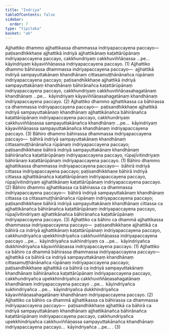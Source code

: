 ```yaml
---
title: "Indriya"
tableOfContents: false
sidebar:
  order: 7
type: "tipitaka"
basket: "ab"
---
```



<DynamicBreadcrumb />

<Division number="353">

<Paragraph number="3193">
Ajjhattiko dhammo ajjhattikassa dhammassa indriyapaccayena paccayo—  paṭisandhikkhaṇe ajjhattikā indriyā ajjhattikānaṃ kaṭattārūpānaṃ indriyapaccayena paccayo, cakkhundriyaṃ cakkhuviññāṇassa …pe…  kāyindriyaṃ kāyaviññāṇassa indriyapaccayena paccayo. (1)
</Paragraph>

<Paragraph number="3194">
Ajjhattiko dhammo bāhirassa dhammassa indriyapaccayena paccayo—  ajjhattikā indriyā sampayuttakānaṃ khandhānaṃ cittasamuṭṭhānānañca rūpānaṃ indriyapaccayena paccayo; paṭisandhikkhaṇe ajjhattikā indriyā sampayuttakānaṃ khandhānaṃ bāhirānañca kaṭattārūpānaṃ indriyapaccayena paccayo, cakkhundriyaṃ cakkhuviññāṇasahagatānaṃ khandhānaṃ …pe…  kāyindriyaṃ kāyaviññāṇasahagatānaṃ khandhānaṃ indriyapaccayena paccayo. (2)
</Paragraph>

<Paragraph number="3195">
Ajjhattiko dhammo ajjhattikassa ca bāhirassa ca dhammassa indriyapaccayena paccayo—  paṭisandhikkhaṇe ajjhattikā indriyā sampayuttakānaṃ khandhānaṃ ajjhattikānañca bāhirānañca kaṭattārūpānaṃ indriyapaccayena paccayo, cakkhundriyaṃ cakkhuviññāṇassa sampayuttakānañca khandhānaṃ …pe…  kāyindriyaṃ kāyaviññāṇassa sampayuttakānañca khandhānaṃ indriyapaccayena paccayo. (3)
</Paragraph>

</Division>
<Division number="354">

<Paragraph number="3196">
Bāhiro dhammo bāhirassa dhammassa indriyapaccayena paccayo—  bāhirā indriyā sampayuttakānaṃ khandhānaṃ cittasamuṭṭhānānañca rūpānaṃ indriyapaccayena paccayo; paṭisandhikkhaṇe bāhirā indriyā sampayuttakānaṃ khandhānaṃ bāhirānañca kaṭattārūpānaṃ indriyapaccayena paccayo, rūpajīvitindriyaṃ bāhirānaṃ kaṭattārūpānaṃ indriyapaccayena paccayo. (1)
</Paragraph>

<Paragraph number="3197">
Bāhiro dhammo ajjhattikassa dhammassa indriyapaccayena paccayo—  bāhirā indriyā cittassa indriyapaccayena paccayo; paṭisandhikkhaṇe bāhirā indriyā cittassa ajjhattikānañca kaṭattārūpānaṃ indriyapaccayena paccayo, rūpajīvitindriyaṃ ajjhattikānaṃ kaṭattārūpānaṃ indriyapaccayena paccayo. (2)
</Paragraph>

<Paragraph number="3198">
Bāhiro dhammo ajjhattikassa ca bāhirassa ca dhammassa indriyapaccayena paccayo—  bāhirā indriyā sampayuttakānaṃ khandhānaṃ cittassa ca cittasamuṭṭhānānañca rūpānaṃ indriyapaccayena paccayo; paṭisandhikkhaṇe bāhirā indriyā sampayuttakānaṃ khandhānaṃ cittassa ca ajjhattikānañca bāhirānañca kaṭattārūpānaṃ indriyapaccayena paccayo, rūpajīvitindriyaṃ ajjhattikānañca bāhirānañca kaṭattārūpānaṃ indriyapaccayena paccayo. (3)
</Paragraph>

</Division>
<Division number="355">

<Paragraph number="3199">
Ajjhattiko ca bāhiro ca dhammā ajjhattikassa dhammassa indriyapaccayena paccayo—  paṭisandhikkhaṇe ajjhattikā ca bāhirā ca indriyā ajjhattikānaṃ kaṭattārūpānaṃ indriyapaccayena paccayo, cakkhundriyañca upekkhindriyañca cakkhuviññāṇassa indriyapaccayena paccayo …pe…  kāyindriyañca sukhindriyaṃ ca …pe…  kāyindriyañca dukkhindriyañca kāyaviññāṇassa indriyapaccayena paccayo. (1)
</Paragraph>

<Paragraph number="3200">
Ajjhattiko ca bāhiro ca dhammā bāhirassa dhammassa indriyapaccayena paccayo—  ajjhattikā ca bāhirā ca indriyā sampayuttakānaṃ khandhānaṃ cittasamuṭṭhānānañca rūpānaṃ indriyapaccayena paccayo; paṭisandhikkhaṇe ajjhattikā ca bāhirā ca indriyā sampayuttakānaṃ khandhānaṃ bāhirānañca kaṭattārūpānaṃ indriyapaccayena paccayo, cakkhundriyañca upekkhindriyañca cakkhuviññāṇasahagatānaṃ khandhānaṃ indriyapaccayena paccayo …pe…  kāyindriyañca sukhindriyañca …pe…  kāyindriyañca dukkhindriyañca kāyaviññāṇasahagatānaṃ khandhānaṃ indriyapaccayena paccayo. (2)
</Paragraph>

<Paragraph number="3201">
Ajjhattiko ca bāhiro ca dhammā ajjhattikassa ca bāhirassa ca dhammassa indriyapaccayena paccayo—  paṭisandhikkhaṇe ajjhattikā ca bāhirā ca indriyā sampayuttakānaṃ khandhānaṃ ajjhattikānañca bāhirānañca kaṭattārūpānaṃ indriyapaccayena paccayo, cakkhundriyañca upekkhindriyañca cakkhuviññāṇassa sampayuttakānañca khandhānaṃ indriyapaccayena paccayo…  kāyindriyañca …pe… . (3)
</Paragraph>
</Division>